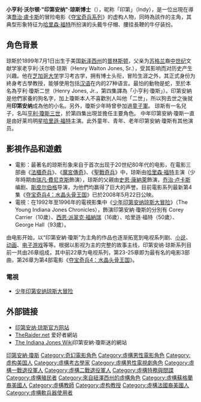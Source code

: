 {{noteTA
|G1=Show
|G2=Movie
|T=zh-cn:印第安纳·琼斯; zh-hk:印第安納·鍾斯; zh-tw:印第安納·瓊斯;
|1=zh-cn:夺宝奇兵系列; zh-hk:奪寶奇兵系列; zh-tw:印第安納瓊斯系列;
|2=zh-cn:夺宝奇兵; zh-hk:奪寶奇兵; zh-tw:法櫃奇兵;
|3=zh-cn:夺宝奇兵2：魔宫传奇; zh-hk:奪寶奇兵之魔域奇兵; zh-tw:魔宮傳奇;
|4=zh-cn:夺宝奇兵3：圣战奇兵; zh-hk:奪寶奇兵之聖戰奇兵; zh-tw:聖戰奇兵;
|5=zh-cn:夺宝奇兵4：水晶头骨王国; zh-hk:奪寶奇兵之水晶骷髏國; zh-tw:印第安納瓊斯：水晶骷髏王國;
|6=zh-cn:斯蒂芬·斯皮尔伯格; zh-hk:史提芬·史匹堡; zh-tw:史蒂芬·史匹柏;
|7=zh-cn:印第安纳·琼斯; zh-hk:印第安納·鍾斯; zh-tw:印第安納·瓊斯;
|8=zh-cn:印第安纳琼斯; zh-hk:印第安納鍾斯; zh-tw:印第安納瓊斯;
|9=zh-cn:琼斯; zh-hk:鍾斯; zh-tw:瓊斯;
|10=zh-cn:印第安纳; zh-hk:印第安納; zh-tw:印第安納;
|11=zh-cn:哈里森·福特; zh-hk:夏里遜·福; zh-tw:哈里遜·福特;
|12=zh-cn:少年印第安纳琼斯大冒险; zh-hk:少年奪寶奇兵; zh-tw:百勝天龍：少年印第安納瓊斯; 
|13=zh-cn:乔治·卢卡斯; zh-hk:佐治·魯卡斯; zh-tw:喬治·盧卡斯;
}}

{{Infobox character
| colour = #F0E68C
| image = Indiana Jones Role.jpg
| caption = 由[[哈里遜·福特|哈里遜·福特]]飾演的印第安納·瓊斯
| name = 印第安納·瓊斯<br>Indiana Jones
| first = 《[[法櫃奇兵|法櫃奇兵]]》
| last = 《[[夺宝奇兵4：水晶头骨王国|夺宝奇兵4：水晶头骨王国]]》
| cause = 
| nickname = 印第（Indy）<br>瓊斯博士（Doctor Jones）
| alias = 亨利·瓊斯二世（原名）
| gender = 男
| age = 
| born = '''電影'''：{{birth date and age|1899|7|1}}
| death = 
| occupation = [[考古學|考古學]]家<br>[[風俗學|風俗學]]教授<br>[[探險家|探險家]]
| title = [[哲學博士|哲學博士]]<br>[[上校|上校]]
| family = 亨利·瓊斯教授（父親，已故<ref>第4部</ref>）<br>安娜·瑪麗·瓊斯（母親，已故）
| spouse = 瑪麗安·瑞文伍得 
| children = 亨利·穆特·瓊斯（兒子）
| relatives = 
| episode = 
| portrayer = [[哈里遜·福特|哈里遜·福特]]（壯年時期）<br>[[瑞凡·費尼克斯|瑞凡·費尼克斯]]（幼年時期）
| creator = [[喬治·盧卡斯|喬治·盧卡斯]]
}}
'''小亨利·沃尔顿·"印第安纳"·琼斯博士'''（{{lang-en|Dr. Henry Walton "Indiana" Jones, Jr.}}），昵称「印第」（Indy），是一位出現在導演[[喬治·盧卡斯|喬治·盧卡斯]]的冒险电影《[[夺宝奇兵|夺宝奇兵系列]]》的虚构人物，同時為該作的主角，其典型形象特征为[[哈里森·福特|哈里森·福特]]所扮演的头戴牛仔帽、腰挂長鞭的牛仔装扮。

== 角色背景 ==
琼斯於1899年7月1日出生于美国[[新泽西州|新泽西州]]的[[普林斯顿|普林斯顿]]，父亲为[[苏格兰|苏格兰]]裔[[中世纪|中世纪]]文献学家老亨利·沃尔顿·琼斯（Henry Walton Jones, Sr.），受其影响而对历史产生兴趣。他在[[芝加哥大学|芝加哥大学]]学习考古学，拥有博士头衔，冒险生涯之外，其正式身份为終身考古學教授，能够使用包括[[汉语|汉语]]在内的27种语言。最怕的動物是蛇，至於本名為亨利·瓊斯二世（Henry Jones, Jr.，第四集譯為「小亨利·瓊斯」）。印第安納是他們家養的狗名字，加上瓊斯本人不喜歡別人叫他「二世」，所以狗去世之後就用'''印第安纳'''成為他的小名。另外，瓊斯少年時曾參加過[[童子軍|童子軍]]。
琼斯有一名兒子，名叫[[亨利·瓊斯三世|亨利·瓊斯三世]]，於第四集出現並擔任主要角色。
中年印第安納·瓊斯一直是由好莱坞明星[[哈里遜·福特|哈里遜·福特]]主演。此外童年、青年、老年印第安納·瓊斯有其他演员。

== 影視作品和遊戲 ==
* 電影：最著名的琼斯形象来自于首次出现于20世纪80年代的电影，在電影三部曲《[[法櫃奇兵|法櫃奇兵]]》、《[[魔宮傳奇|魔宮傳奇]]》、《[[聖戰奇兵|聖戰奇兵]]》中，琼斯由[[哈里森·福特|哈里森·福特]]主演（少年時期由[[瑞凡·費尼克斯|瑞凡·費尼克斯]]飾演），琼斯的父親由[[史恩·康納萊|史恩·康納萊]]飾演，[[乔治·卢卡斯|乔治·卢卡斯]]编剧、[[斯皮尔伯格|斯皮尔伯格]]导演，为他們均赢得了巨大的声誉。目前電影系列最新第4集《[[夺宝奇兵4：水晶头骨王国|夺宝奇兵4：水晶头骨王国]]》已於2008年5月22日公映。
* 電視：在1992年至1996年的電視影集中《[[少年印第安那琼斯年谱|少年印第安纳琼斯大冒险]]》（The Young Indiana Jones Chronicles），飾演印第安納·瓊斯的分別有 Corey Carrier（10歲）、[[西恩·派翠克·福納瑞|西恩·派翠克·福納瑞]]（16歲）、哈里遜·福特（50歲）、George Hall（93歲）。

由电影开始，以“印第安納·瓊斯”为主角的作品也逐渐拓宽到电视系列剧、[[小说|小说]]、[[动画|动画]]、[[电子游戏|电子游戏]]等等。根据以影视为主的完整的故事主线，印第安纳·琼斯系列目前一共由26章组成，其中前22章为电视系列，第23-25章即为最有名的电影3部曲，第26章为第4部電影《[[夺宝奇兵4：水晶头骨王国|夺宝奇兵4：水晶头骨王国]]》。

=== 電視 ===
* [[少年印第安那琼斯年谱|少年印第安纳琼斯大冒险]]

== 外部链接 ==
* [https://web.archive.org/web/19981212014744/http://indianajones.com/ 印第安纳·琼斯官方网站]
* [http://www.theraider.net TheRaider.net] {{Wayback|url=http://www.theraider.net/ |date=20171121151801 }}爱好者網站
* [https://indianajones.fandom.com/ The Indiana Jones Wiki]印第安納·瓊斯迷的網站

{{印第安納瓊斯}}
{{DEFAULTSORT:Jones, Indiana}}
[[Category:印第安納·瓊斯|]]
[[Category:奇幻電影角色|Category:奇幻電影角色]]
[[Category:虛構男性電影角色|Category:虛構男性電影角色]]
[[Category:虚构美国人|Category:虚构美国人]]
[[Category:虛構考古學家|Category:虛構考古學家]]
[[Category:虛構男性電視劇角色|Category:虛構男性電視劇角色]]
[[Category:虛構一戰退役軍人|Category:虛構一戰退役軍人]]
[[Category:虛構二戰退役軍人|Category:虛構二戰退役軍人]]
[[Category:虛構特務與間諜|Category:虛構特務與間諜]]
[[Category:虛構殖民者|Category:虛構殖民者]]
[[Category:來自紐澤西州的虛構角色|Category:來自紐澤西州的虛構角色]]
[[Category:虛構蘇格蘭裔美國人|Category:虛構蘇格蘭裔美國人]]
[[Category:虛構教師|Category:虛構教師]]
[[Category:虚构教授|Category:虚构教授]]
[[Category:虛構法國裔美國人|Category:虛構法國裔美國人]]
[[Category:虛構軟兵器使用者|Category:虛構軟兵器使用者]]